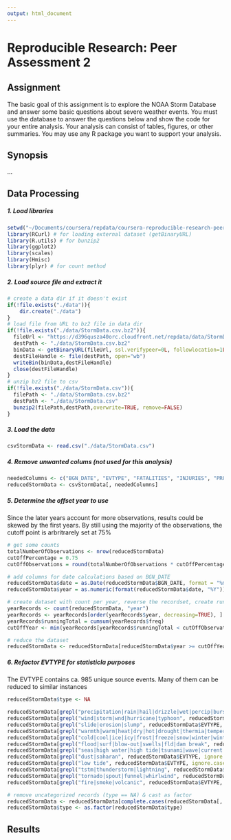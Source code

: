 ```yaml
---
output: html_document
---
```

# Reproducible Research: Peer Assessment 2

## Assignment

The basic goal of this assignment is to explore the NOAA Storm Database and answer some basic questions about severe weather events. You must use the database to answer the questions below and show the code for your entire analysis. Your analysis can consist of tables, figures, or other summaries. You may use any R package you want to support your analysis.

## Synopsis

...


## Data Processing
##### 1. Load libraries
```r
setwd("~/Documents/coursera/repdata/coursera-reproducible-research-peer-assessment2")
library(RCurl) # for loading external dataset (getBinaryURL)
library(R.utils) # for bunzip2
library(ggplot2)
library(scales)
library(Hmisc)
library(plyr) # for count method
```


##### 2. Load source file and extract it
```r
# create a data dir if it doesn't exist
if(!file.exists("./data")){
    dir.create("./data")
}
# load file from URL to bz2 file in data dir
if(!file.exists("./data/StormData.csv.bz2")){
  fileUrl <- "https://d396qusza40orc.cloudfront.net/repdata/data/StormData.csv.bz2"
  destPath <- "./data/StormData.csv.bz2"
  binData <- getBinaryURL(fileUrl, ssl.verifypeer=0L, followlocation=1L)
  destFileHandle <- file(destPath, open="wb")
  writeBin(binData,destFileHandle)
  close(destFileHandle)
}
# unzip bz2 file to csv
if(!file.exists("./data/StormData.csv")){
  filePath <- "./data/StormData.csv.bz2"
  destPath <- "./data/StormData.csv"
  bunzip2(filePath,destPath,overwrite=TRUE, remove=FALSE)
}
```


##### 3. Load the data
```r
csvStormData <- read.csv("./data/StormData.csv")
```

##### 4. Remove unwanted colums (not used for this analysis)
```r
neededColumns <- c("BGN_DATE", "EVTYPE", "FATALITIES", "INJURIES", "PROPDMG", "PROPDMGEXP", "CROPDMG", "CROPDMGEXP")
reducedStormData <- csvStormData[, neededColumns]
```

##### 5. Determine the offset year to use 
Since the later years account for more observations, results could be skewed by the first years.
By still using the majority of the observations, the cutoff point is arbritrarely set at 75%
```r
# get some counts
totalNumberOfObservations <- nrow(reducedStormData)
cutOffPercentage = 0.75
cutOffObservations = round(totalNumberOfObservations * cutOffPercentage)

# add columns for date calculations based on BGN_DATE
reducedStormData$date = as.Date(reducedStormData$BGN_DATE, format = "%m/%d/%Y")
reducedStormData$year = as.numeric(format(reducedStormData$date, "%Y"))

# create dataset with count per year, reverse the recordset, create running total 
yearRecords <- count(reducedStormData, "year")
yearRecords <- yearRecords[order(yearRecords$year, decreasing=TRUE), ]
yearRecords$runningTotal = cumsum(yearRecords$freq)
cutOffYear <- min(yearRecords[yearRecords$runningTotal < cutOffObservations, 1])

# reduce the dataset
reducedStormData <- reducedStormData[reducedStormData$year >= cutOffYear, ]
```

##### 6. Refactor EVTYPE for statisticla purposes
The EVTYPE contains ca. 985 unique source events. Many of them can be reduced to similar instances
```r
reducedStormData$type <- NA

reducedStormData[grepl("precipitation|rain|hail|drizzle|wet|percip|burst|depression|fog|wall cloud", reducedStormData$EVTYPE, ignore.case = TRUE), "type"] <- "Precipitation & Fog"
reducedStormData[grepl("wind|storm|wnd|hurricane|typhoon", reducedStormData$EVTYPE, ignore.case = TRUE), "type"] <- "Wind & Storm"
reducedStormData[grepl("slide|erosion|slump", reducedStormData$EVTYPE, ignore.case = TRUE), "type"] <- "Landslide & Erosion"
reducedStormData[grepl("warmth|warm|heat|dry|hot|drought|thermia|temperature record|record temperature|record high", reducedStormData$EVTYPE, ignore.case = TRUE), "type"] <- "Heat & Drought"
reducedStormData[grepl("cold|cool|ice|icy|frost|freeze|snow|winter|wintry|wintery|blizzard|chill|freezing|avalanche|glaze|sleet", reducedStormData$EVTYPE, ignore.case = TRUE), "type"] <- "Snow & Ice"
reducedStormData[grepl("flood|surf|blow-out|swells|fld|dam break", reducedStormData$EVTYPE, ignore.case = TRUE), "type"] <- "Flooding & High Surf"
reducedStormData[grepl("seas|high water|high tide|tsunami|wave|current|marine|drowning", reducedStormData$EVTYPE, ignore.case = TRUE), "type"] <- "High seas"
reducedStormData[grepl("dust|saharan", reducedStormData$EVTYPE, ignore.case = TRUE), "type"] <- "Dust & Saharan winds"
reducedStormData[grepl("low tide", reducedStormData$EVTYPE, ignore.case = TRUE), "type"] <- "Low tide"
reducedStormData[grepl("tstm|thunderstorm|lightning", reducedStormData$EVTYPE, ignore.case = TRUE), "type"] <- "Thunderstorm & Lightning"
reducedStormData[grepl("tornado|spout|funnel|whirlwind", reducedStormData$EVTYPE, ignore.case = TRUE), "type"] <- "Tornado"
reducedStormData[grepl("fire|smoke|volcanic", reducedStormData$EVTYPE, ignore.case = TRUE), "type"] <- "Fire & Volcanic activity"

# remove uncategorized records (type == NA) & cast as factor
reducedStormData <- reducedStormData[complete.cases(reducedStormData[, "type"]), ]
reducedStormData$type <- as.factor(reducedStormData$type)
```


## Results


